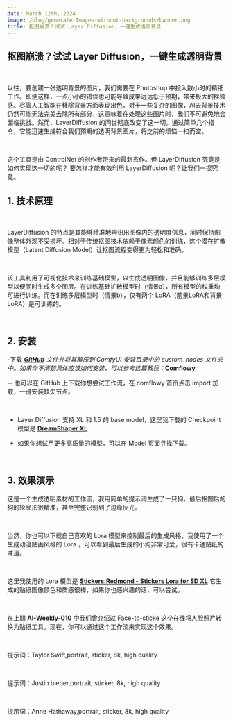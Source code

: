 ```yaml
---
date: March 12th, 2024
image: /blog/generate-Images-without-backgrounds/banner.png
title: 抠图崩溃？试试 Layer Diffusion，一键生成透明背景
---
```



## 抠图崩溃？试试 Layer Diffusion，一键生成透明背景

<br/>
<PhotoProvider>
  <PhotoView src="/blog/generate-Images-without-backgrounds/banner.png">
    <img src="/blog/generate-Images-without-backgrounds/banner.png" alt="" />
  </PhotoView>
</PhotoProvider>

以往，要创建一张透明背景的图片，我们需要在 Photoshop 中投入数小时的精细工作。即便这样，一点小小的错误也可能导致成果远远低于预期，带来极大的挫败感。尽管人工智能在移除背景方面表现出色，对于一些复杂的图像，AI去背景技术仍然可能无法完美去除所有部分，这意味着在处理这些图片时，我们不可避免地会面临挑战。然而，LayerDiffusion 的问世彻底改变了这一切。通过简单几个指令，它能迅速生成符合我们预期的透明背景图片，将之前的烦恼一扫而空。

<br/>
<PhotoProvider>
  <PhotoView src="/blog/generate-Images-without-backgrounds/001.png">
    <img src="/blog/generate-Images-without-backgrounds/001.png" alt="" className='rounded-lg'/>
  </PhotoView>
</PhotoProvider>

这个工具是由 ControlNet 的创作者带来的最新杰作。但 LayerDiffusion 究竟是如何实现这一切的呢？
要怎样才能有效利用 LayerDiffusion 呢？让我们一探究竟。

## 1. 技术原理 

<br/>
<PhotoProvider>
  <PhotoView src="/blog/generate-Images-without-backgrounds/002.png">
    <img src="/blog/generate-Images-without-backgrounds/002.png" alt="" className='rounded-lg'/>
  </PhotoView>
</PhotoProvider>

LayerDiffusion 的特点是其能够精准地辨识出图像内的透明度信息，同时保持图像整体外观不受损坏。相对于传统抠图技术依赖于像素颜色的训练，这个潜在扩散模型（Latent Diffusion Model）让抠图流程变得更为轻松和准确。

<br/>
<PhotoProvider>
  <PhotoView src="/blog/generate-Images-without-backgrounds/003.png">
    <img src="/blog/generate-Images-without-backgrounds/003.png" alt="" className='rounded-lg'/>
  </PhotoView>
</PhotoProvider>

该工具利用了可视化技术来训练基础模型，以生成透明图像，并且能够训练多层模型以便同时生成多个图层。在训练基础扩散模型时（情景a），所有模型的权重均可进行训练。而在训练多层模型时（情景b），仅有两个 LoRA（前景LoRA和背景LoRA）是可训练的。

<br/>
<PhotoProvider>
  <PhotoView src="/blog/generate-Images-without-backgrounds/004.png">
    <img src="/blog/generate-Images-without-backgrounds/004.png" alt="" className='rounded-lg'/>
  </PhotoView>
</PhotoProvider>

## 2. 安装 

-下载 *[**GitHub**](https://github.com/huchenlei/ComfyUI-layerdiffuse) 文件并将其解压到 ComfyUI 安装目录中的 custom_nodes 文件夹中。如果你不清楚具体应该如何安装，可以参考这篇教程：*[**Comflowy**](https://www.comflowy.com/advanced/how-to-install-comfyui-extension)

-- 也可以在 GitHub 上下载你想尝试工作流，在 comflowy 首页点击 import 加载，一键安装缺失节点。

<br/>
<PhotoProvider>
  <PhotoView src="/blog/generate-Images-without-backgrounds/005.png">
    <img src="/blog/generate-Images-without-backgrounds/005.png" alt="" className='rounded-lg'/>
  </PhotoView>
</PhotoProvider>

- Layer Diffusion 支持 XL 和 1.5 的 base model，这里我下载的 Checkpoint 模型是 [**DreamShaper XL**](https://www.comflowy.com/model/dream-shaper-xl)

- 如果你想试用更多高质量的模型，可以在 Model 页面寻找下载。

<br/>
<PhotoProvider>
  <PhotoView src="/blog/generate-Images-without-backgrounds/006.png">
    <img src="/blog/generate-Images-without-backgrounds/006.png" alt="" className='rounded-lg'/>
  </PhotoView>
</PhotoProvider>

## 3. 效果演示

这是一个生成透明素材的工作流，我用简单的提示词生成了一只狗。最后抠图后的狗的轮廓形很精准，甚至完整识别到了边缘反光。

<br/>
<PhotoProvider>
  <PhotoView src="/blog/generate-Images-without-backgrounds/007.png">
    <img src="/blog/generate-Images-without-backgrounds/007.png" alt="" className='rounded-lg'/>
  </PhotoView>
</PhotoProvider>

当然，你也可以下载自己喜欢的 Lora 模型来控制最后的生成风格，我使用了一个生成动漫贴画风格的 Lora ，可以看到最后生成的小狗非常可爱，很有卡通贴纸的味道。

<br/>
<PhotoProvider>
  <PhotoView src="/blog/generate-Images-without-backgrounds/008.png">
    <img src="/blog/generate-Images-without-backgrounds/008.png" alt="" className='rounded-lg'/>
  </PhotoView>
</PhotoProvider>

这里我使用的 Lora 模型是 [**Stickers.Redmond - Stickers Lora for SD XL**](https://civitai.com/models/144142/stickersredmond-stickers-lora-for-sd-xl) 它生成的贴纸图像颜色和质感很棒，如果你也感兴趣的话，可以尝试。

<br/>
<PhotoProvider>
  <PhotoView src="/blog/generate-Images-without-backgrounds/009.png">
    <img src="/blog/generate-Images-without-backgrounds/009.png" alt="" className='rounded-lg'/>
  </PhotoView>
</PhotoProvider>

在上期 [**AI-Weekly-010**](https://www.comflowy.com/zh-CN/blog/AI-Weekly-010) 中我们曾介绍过 Face-to-sticke 这个在线将人脸照片转换为贴纸工具。现在，你可以通过这个工作流来实现这个效果。

<br/>
<PhotoProvider>
  <PhotoView src="/blog/generate-Images-without-backgrounds/010.png">
    <img src="/blog/generate-Images-without-backgrounds/010.png" alt="" className='rounded-lg'/>
  </PhotoView>
</PhotoProvider>

提示词：Taylor Swift,portrait, sticker, 8k, high quality

<br/>
<PhotoProvider>
  <PhotoView src="/blog/generate-Images-without-backgrounds/011.png">
    <img src="/blog/generate-Images-without-backgrounds/011.png" alt="" className='rounded-lg'/>
  </PhotoView>
</PhotoProvider>

提示词：Justin bieber,portrait, sticker, 8k, high quality

<br/>
<PhotoProvider>
  <PhotoView src="/blog/generate-Images-without-backgrounds/012.png">
    <img src="/blog/generate-Images-without-backgrounds/012.png" alt="" className='rounded-lg'/>
  </PhotoView>
</PhotoProvider>

提示词：Anne Hathaway,portrait, sticker, 8k, high quality

<br/>
<PhotoProvider>
  <PhotoView src="/blog/generate-Images-without-backgrounds/013.png">
    <img src="/blog/generate-Images-without-backgrounds/013.png" alt="" className='rounded-lg'/>
  </PhotoView>
</PhotoProvider>


